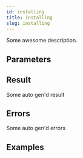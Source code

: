 ```yaml
---
id: installing
title: Installing
slug: installing
---
```



Some awesome description.




## Parameters



## Result

Some auto gen'd result

## Errors

Some auto gen'd errors

## Examples